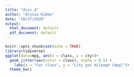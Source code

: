 ```yaml
---
title: "disc_4"
author: "Alyssa Kibbe"
date: "10/27/2020"
output:
  html_document: default
  pdf_document: default
---
```


```r
knitr::opts_chunk$set(echo = TRUE)
library(tidyverse)
ggplot(data=mpg, aes(x = class, y = cty))+
  geom_jitter(aes(color = class), alpha = 0.5) +
	labs(x = "Car class", y = "City gas mileage (mpg)")+
  theme_bw()

```

